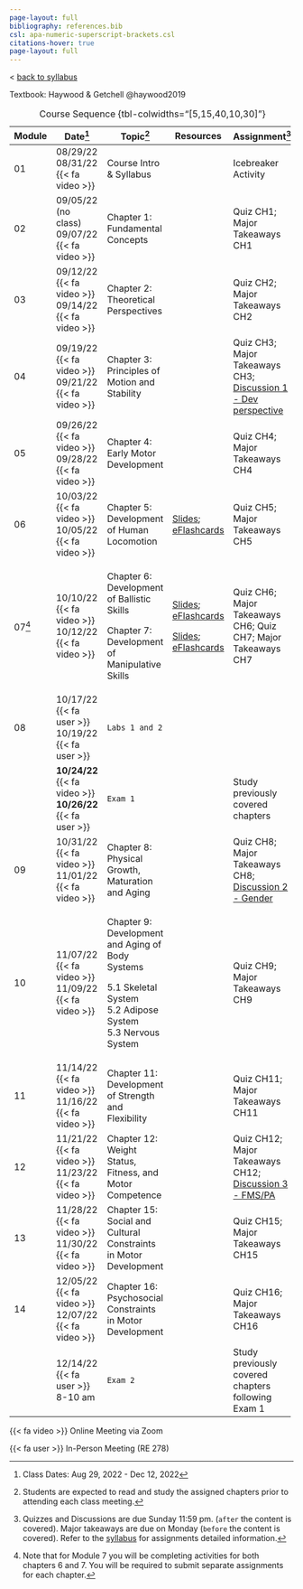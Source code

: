 ```yaml
---
page-layout: full
bibliography: references.bib
csl: apa-numeric-superscript-brackets.csl
citations-hover: true
page-layout: full
---
```


\< [back to syllabus](syllabus.qmd)

Textbook: Haywood & Getchell @haywood2019

+---------+----------------------------------+------------------------------------------------------------------+---------------------------------------------------------------------------------------------------------------------------------------------------------------------------------------------------------+----------------------------------------------------------------------------------------+
| Module  | Date[^1]                         | Topic[^2]                                                        | Resources                                                                                                                                                                                               | Assignment[^3]                                                                         |
+=========+==================================+==================================================================+=========================================================================================================================================================================================================+========================================================================================+
| 01      | 08/29/22\                        | Course Intro & Syllabus                                          |                                                                                                                                                                                                         | Icebreaker Activity                                                                    |
|         | 08/31/22 {{< fa video >}}        |                                                                  |                                                                                                                                                                                                         |                                                                                        |
+---------+----------------------------------+------------------------------------------------------------------+---------------------------------------------------------------------------------------------------------------------------------------------------------------------------------------------------------+----------------------------------------------------------------------------------------+
| 02      | 09/05/22 (no class)\             | Chapter 1: Fundamental Concepts                                  |                                                                                                                                                                                                         | Quiz CH1; Major Takeaways CH1                                                          |
|         | 09/07/22 {{< fa video >}}        |                                                                  |                                                                                                                                                                                                         |                                                                                        |
+---------+----------------------------------+------------------------------------------------------------------+---------------------------------------------------------------------------------------------------------------------------------------------------------------------------------------------------------+----------------------------------------------------------------------------------------+
| 03      | 09/12/22 {{< fa video >}}\       | Chapter 2: Theoretical Perspectives                              |                                                                                                                                                                                                         | Quiz CH2; Major Takeaways CH2                                                          |
|         | 09/14/22 {{< fa video >}}        |                                                                  |                                                                                                                                                                                                         |                                                                                        |
+---------+----------------------------------+------------------------------------------------------------------+---------------------------------------------------------------------------------------------------------------------------------------------------------------------------------------------------------+----------------------------------------------------------------------------------------+
| 04      | 09/19/22 {{< fa video >}}\       | Chapter 3: Principles of Motion and Stability                    |                                                                                                                                                                                                         | Quiz CH3; Major Takeaways CH3; [Discussion 1 - Dev perspective](assignments/disc1.qmd) |
|         | 09/21/22 {{< fa video >}}        |                                                                  |                                                                                                                                                                                                         |                                                                                        |
+---------+----------------------------------+------------------------------------------------------------------+---------------------------------------------------------------------------------------------------------------------------------------------------------------------------------------------------------+----------------------------------------------------------------------------------------+
| 05      | 09/26/22 {{< fa video >}}\       | Chapter 4: Early Motor Development                               |                                                                                                                                                                                                         | Quiz CH4; Major Takeaways CH4                                                          |
|         | 09/28/22 {{< fa video >}}        |                                                                  |                                                                                                                                                                                                         |                                                                                        |
+---------+----------------------------------+------------------------------------------------------------------+---------------------------------------------------------------------------------------------------------------------------------------------------------------------------------------------------------+----------------------------------------------------------------------------------------+
| 06      | 10/03/22 {{< fa video >}}\       | Chapter 5: Development of Human Locomotion                       | [Slides](https://mycsunemail-my.sharepoint.com/:b:/g/personal/ovande_furtado_csun_edu/EWIwJdLRA-FKpPEOqwTpRPkBcS9efVB6PUsLvCTu0V_7jg?e=1UTeOF); [eFlashcards](https://quizlet.com/_4gw9zz?x=1jqt&i=dj5) | Quiz CH5; Major Takeaways CH5                                                          |
|         | 10/05/22 {{< fa video >}}        |                                                                  |                                                                                                                                                                                                         |                                                                                        |
+---------+----------------------------------+------------------------------------------------------------------+---------------------------------------------------------------------------------------------------------------------------------------------------------------------------------------------------------+----------------------------------------------------------------------------------------+
| 07[^4]  | 10/10/22 {{< fa video >}}\       | Chapter 6: Development of Ballistic Skills                       | [Slides](https://mycsunemail-my.sharepoint.com/:p:/g/personal/ovande_furtado_csun_edu/EVXypfKAJf1Oq7Df7DtZSyUB35zrMp_BFZIDAWWy65e8gw?e=5NmCTs); [eFlashcards](https://quizlet.com/_c3u3ur?x=1jqt&i=dj5) | Quiz CH6; Major Takeaways CH6; Quiz CH7; Major Takeaways CH7                           |
|         | 10/12/22 {{< fa video >}}        |                                                                  |                                                                                                                                                                                                         |                                                                                        |
|         |                                  | Chapter 7: Development of Manipulative Skills                    | [Slides](https://mycsunemail-my.sharepoint.com/:p:/g/personal/ovande_furtado_csun_edu/EfAWT6Rh5vpOqZWLiSO3VfcBslgDe1brOIDx1QJoWw3b2g?e=YLvSdY); [eFlashcards](https://quizlet.com/_c3u3ur?x=1jqt&i=dj5) |                                                                                        |
+---------+----------------------------------+------------------------------------------------------------------+---------------------------------------------------------------------------------------------------------------------------------------------------------------------------------------------------------+----------------------------------------------------------------------------------------+
| 08      | 10/17/22 {{< fa user >}}\        | `Labs 1 and 2`                                                   |                                                                                                                                                                                                         |                                                                                        |
|         | 10/19/22 {{< fa user >}}         |                                                                  |                                                                                                                                                                                                         |                                                                                        |
+---------+----------------------------------+------------------------------------------------------------------+---------------------------------------------------------------------------------------------------------------------------------------------------------------------------------------------------------+----------------------------------------------------------------------------------------+
|         | **10/24/22** {{< fa video >}}**\ | `Exam 1`                                                         |                                                                                                                                                                                                         | Study previously covered chapters                                                      |
|         | 10/26/22** {{< fa user >}}       |                                                                  |                                                                                                                                                                                                         |                                                                                        |
+---------+----------------------------------+------------------------------------------------------------------+---------------------------------------------------------------------------------------------------------------------------------------------------------------------------------------------------------+----------------------------------------------------------------------------------------+
| 09      | 10/31/22 {{< fa video >}}\       | Chapter 8: Physical Growth, Maturation and Aging                 |                                                                                                                                                                                                         | Quiz CH8; Major Takeaways CH8; [Discussion 2 - Gender](assignments/disc2.qmd)          |
|         | 11/01/22 {{< fa video >}}        |                                                                  |                                                                                                                                                                                                         |                                                                                        |
+---------+----------------------------------+------------------------------------------------------------------+---------------------------------------------------------------------------------------------------------------------------------------------------------------------------------------------------------+----------------------------------------------------------------------------------------+
| 10      | 11/07/22 {{< fa video >}}\       | Chapter 9: Development and Aging of Body Systems                 |                                                                                                                                                                                                         | Quiz CH9; Major Takeaways CH9                                                          |
|         | 11/09/22 {{< fa video >}}        |                                                                  |                                                                                                                                                                                                         |                                                                                        |
|         |                                  | 5.1 Skeletal System\                                             |                                                                                                                                                                                                         |                                                                                        |
|         |                                  | 5.2 Adipose System\                                              |                                                                                                                                                                                                         |                                                                                        |
|         |                                  | 5.3 Nervous System                                               |                                                                                                                                                                                                         |                                                                                        |
+---------+----------------------------------+------------------------------------------------------------------+---------------------------------------------------------------------------------------------------------------------------------------------------------------------------------------------------------+----------------------------------------------------------------------------------------+
| 11      | 11/14/22 {{< fa video >}}\       | Chapter 11: Development of Strength and Flexibility              |                                                                                                                                                                                                         | Quiz CH11; Major Takeaways CH11                                                        |
|         | 11/16/22 {{< fa video >}}        |                                                                  |                                                                                                                                                                                                         |                                                                                        |
+---------+----------------------------------+------------------------------------------------------------------+---------------------------------------------------------------------------------------------------------------------------------------------------------------------------------------------------------+----------------------------------------------------------------------------------------+
| 12      | 11/21/22 {{< fa video >}}\       | Chapter 12: Weight Status, Fitness, and Motor Competence         |                                                                                                                                                                                                         | Quiz CH12; Major Takeaways CH12; [Discussion 3 - FMS/PA](assignments/disc3.qmd)        |
|         | 11/23/22 {{< fa video >}}        |                                                                  |                                                                                                                                                                                                         |                                                                                        |
+---------+----------------------------------+------------------------------------------------------------------+---------------------------------------------------------------------------------------------------------------------------------------------------------------------------------------------------------+----------------------------------------------------------------------------------------+
| 13      | 11/28/22 {{< fa video >}}\       | Chapter 15: Social and Cultural Constraints in Motor Development |                                                                                                                                                                                                         | Quiz CH15; Major Takeaways CH15                                                        |
|         | 11/30/22 {{< fa video >}}\       |                                                                  |                                                                                                                                                                                                         |                                                                                        |
+---------+----------------------------------+------------------------------------------------------------------+---------------------------------------------------------------------------------------------------------------------------------------------------------------------------------------------------------+----------------------------------------------------------------------------------------+
| 14      | 12/05/22 {{< fa video >}}\       | Chapter 16: Psychosocial Constraints in Motor Development        |                                                                                                                                                                                                         | Quiz CH16; Major Takeaways CH16                                                        |
|         | 12/07/22 {{< fa video >}}        |                                                                  |                                                                                                                                                                                                         |                                                                                        |
+---------+----------------------------------+------------------------------------------------------------------+---------------------------------------------------------------------------------------------------------------------------------------------------------------------------------------------------------+----------------------------------------------------------------------------------------+
|         | 12/14/22 {{< fa user >}}\        | `Exam 2`                                                         |                                                                                                                                                                                                         | Study previously covered chapters following Exam 1                                     |
|         | 8-10 am                          |                                                                  |                                                                                                                                                                                                         |                                                                                        |
+---------+----------------------------------+------------------------------------------------------------------+---------------------------------------------------------------------------------------------------------------------------------------------------------------------------------------------------------+----------------------------------------------------------------------------------------+

: Course Sequence {tbl-colwidths="\[5,15,40,10,30\]"}

[^1]: Class Dates: Aug 29, 2022 - Dec 12, 2022

[^2]: Students are expected to read and study the assigned chapters prior to attending each class meeting.

[^3]: Quizzes and Discussions are due Sunday 11:59 pm. (`after` the content is covered). Major takeaways are due on Monday (`before` the content is covered). Refer to the [syllabus](syllabus.qmd) for assignments detailed information.

[^4]: Note that for Module 7 you will be completing activities for both chapters 6 and 7. You will be required to submit separate assignments for each chapter.

{{< fa video >}} Online Meeting via Zoom

{{< fa user >}} In-Person Meeting (RE 278)
